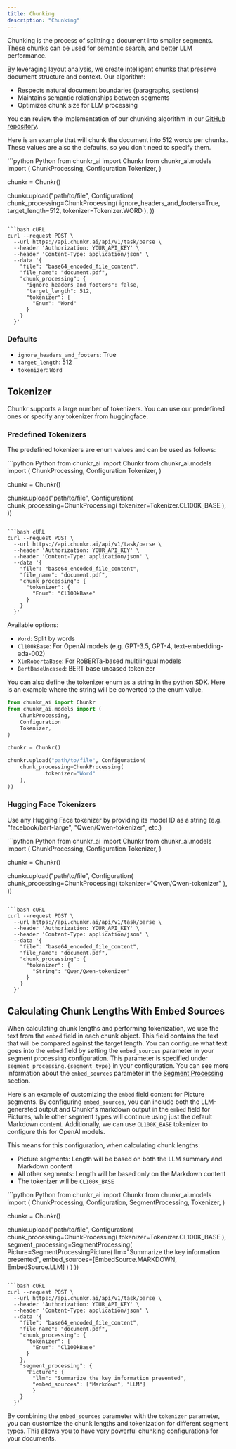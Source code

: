 ```yaml
---
title: Chunking
description: "Chunking"
---
```


Chunking is the process of splitting a document into smaller segments. 
These chunks can be used for semantic search, and better LLM performance.

By leveraging layout analysis, we create intelligent chunks that preserve document structure and context. Our algorithm:
- Respects natural document boundaries (paragraphs, sections)
- Maintains semantic relationships between segments
- Optimizes chunk size for LLM processing

You can review the implementation of our chunking algorithm in our [GitHub repository](https://github.com/lumina-ai-inc/chunkr/blob/main/core/src/utils/services/chunking.rs#L113).

Here is an example that will chunk the document into 512 words per chunks. These values are also the defaults, so you don't need to specify them.

<CodeGroup> 
```python Python
from chunkr_ai import Chunkr
from chunkr_ai.models import (
    ChunkProcessing,
    Configuration
    Tokenizer,
)

chunkr = Chunkr()

chunkr.upload("path/to/file", Configuration(
    chunk_processing=ChunkProcessing(
        ignore_headers_and_footers=True, 
        target_length=512,
        tokenizer=Tokenizer.WORD
    ),
))
```

```bash cURL
curl --request POST \
  --url https://api.chunkr.ai/api/v1/task/parse \
  --header 'Authorization: YOUR_API_KEY' \
  --header 'Content-Type: application/json' \
  --data '{
    "file": "base64_encoded_file_content",
    "file_name": "document.pdf",
    "chunk_processing": {
      "ignore_headers_and_footers": false,
      "target_length": 512,
      "tokenizer": {
        "Enum": "Word"
      }
    }
  }'
```
</CodeGroup>

### Defaults

- `ignore_headers_and_footers`: True
- `target_length`: 512
- `tokenizer`: `Word`

## Tokenizer

Chunkr supports a large number of tokenizers. You can use our predefined ones or specify any tokenizer from huggingface.

### Predefined Tokenizers

The predefined tokenizers are enum values and can be used as follows:

<CodeGroup> 
```python Python
from chunkr_ai import Chunkr
from chunkr_ai.models import (
    ChunkProcessing,
    Configuration
    Tokenizer,
)

chunkr = Chunkr()

chunkr.upload("path/to/file", Configuration(
    chunk_processing=ChunkProcessing(
            tokenizer=Tokenizer.CL100K_BASE
    ),
))
```

```bash cURL
curl --request POST \
  --url https://api.chunkr.ai/api/v1/task/parse \
  --header 'Authorization: YOUR_API_KEY' \
  --header 'Content-Type: application/json' \
  --data '{
    "file": "base64_encoded_file_content",
    "file_name": "document.pdf",
    "chunk_processing": {
      "tokenizer": {
        "Enum": "Cl100kBase"
      }
    }
  }'
```
</CodeGroup>

Available options: 
- `Word`: Split by words
- `Cl100kBase`: For OpenAI models (e.g. GPT-3.5, GPT-4, text-embedding-ada-002)
- `XlmRobertaBase`: For RoBERTa-based multilingual models
- `BertBaseUncased`: BERT base uncased tokenizer

You can also define the tokenizer enum as a string in the python SDK. Here is an example where the string will be converted to the enum value.

```python Python
from chunkr_ai import Chunkr
from chunkr_ai.models import (
    ChunkProcessing,
    Configuration
    Tokenizer,
)

chunkr = Chunkr()

chunkr.upload("path/to/file", Configuration(
    chunk_processing=ChunkProcessing(
            tokenizer="Word"
    ),
))
```

### Hugging Face Tokenizers

Use any Hugging Face tokenizer by providing its model ID as a string (e.g. "facebook/bart-large", "Qwen/Qwen-tokenizer", etc.)

<CodeGroup> 
```python Python
from chunkr_ai import Chunkr
from chunkr_ai.models import (
    ChunkProcessing,
    Configuration
    Tokenizer,
)

chunkr = Chunkr()

chunkr.upload("path/to/file", Configuration(
    chunk_processing=ChunkProcessing(
            tokenizer="Qwen/Qwen-tokenizer"
    ),
))
```

```bash cURL
curl --request POST \
  --url https://api.chunkr.ai/api/v1/task/parse \
  --header 'Authorization: YOUR_API_KEY' \
  --header 'Content-Type: application/json' \
  --data '{
    "file": "base64_encoded_file_content",
    "file_name": "document.pdf",
    "chunk_processing": {
      "tokenizer": {
        "String": "Qwen/Qwen-tokenizer"
      }
    }
  }'
```
</CodeGroup>

## Calculating Chunk Lengths With Embed Sources

When calculating chunk lengths and performing tokenization, we use the text from the `embed` field in each chunk object. This field contains the text that will be compared against the target length.
You can configure what text goes into the `embed` field by setting the `embed_sources` parameter in your segment processing configuration. This parameter is specified under `segment_processing.{segment_type}` in your configuration.
You can see more information about the `embed_sources` parameter in the [Segment Processing](/features/segment-processing) section.

Here's an example of customizing the `embed` field content for Picture segments. By configuring `embed_sources`, you can include both the LLM-generated output and Chunkr's markdown output in the `embed` field for Pictures, while other segment types will continue using just the default Markdown content.
Additionally, we can use `CL100K_BASE` tokenizer to configure this for OpenAI models.

This means for this configuration, when calculating chunk lengths:
- Picture segments: Length will be based on both the LLM summary and Markdown content
- All other segments: Length will be based only on the Markdown content
- The tokenizer will be `CL100K_BASE`

<CodeGroup> 
```python Python    
from chunkr_ai import Chunkr
from chunkr_ai.models import (
    ChunkProcessing,
    Configuration,
    SegmentProcessing,
    Tokenizer,
)

chunkr = Chunkr()

chunkr.upload("path/to/file", Configuration(
    chunk_processing=ChunkProcessing(
        tokenizer=Tokenizer.CL100K_BASE
    ),
    segment_processing=SegmentProcessing(
        Picture=SegmentProcessingPicture(
            llm="Summarize the key information presented",
            embed_sources=[EmbedSource.MARKDOWN, EmbedSource.LLM]
        )
    )
))
```

```bash cURL
curl --request POST \
  --url https://api.chunkr.ai/api/v1/task/parse \
  --header 'Authorization: YOUR_API_KEY' \
  --header 'Content-Type: application/json' \
  --data '{
    "file": "base64_encoded_file_content",
    "file_name": "document.pdf",
    "chunk_processing": {
      "tokenizer": {
        "Enum": "Cl100kBase"
      }
    },
    "segment_processing": {
      "Picture": {
        "llm": "Summarize the key information presented",
        "embed_sources": ["Markdown", "LLM"]
        }
    }
  }'
```

</CodeGroup>

By combining the `embed_sources` parameter with the `tokenizer` parameter, you can customize the chunk lengths and tokenization for different segment types. 
This allows you to have very powerful chunking configurations for your documents.